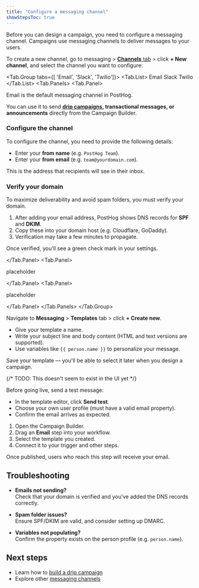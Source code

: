 ```yaml
---
title: "Configure a messaging channel"
showStepsToc: true
---
```



<Steps>

<Step title="Create a new messaging channel" badge="required">

Before you can design a campaign, you need to configure a messaging channel. Campaigns use messaging channels to deliver messages to your users.

To create a new channel, go to messaging > [**Channels** tab](https://app.posthog.com/messaging/channels) > click **+ New channel**, and select the channel you want to configure:

<Tab.Group tabs={[
'Email', 
'Slack', 
'Twilio']}>
<Tab.List>
<Tab>Email</Tab>
<Tab>Slack</Tab>
<Tab>Twilio</Tab>
</Tab.List>
<Tab.Panels>
<Tab.Panel>

Email is the default messaging channel in PostHog.  

You can use it to send **[drip campaigns](/tutorials/email-drip-campaign), transactional messages, or announcements** directly from the Campaign Builder.

### Configure the channel

To configure the channel, you need to provide the following details:

- Enter your **from name** (e.g. `PostHog Team`).
- Enter your **from email** (e.g. `team@yourdomain.com`).

This is the address that recipients will see in their inbox.

### Verify your domain

To maximize deliverability and avoid spam folders, you must verify your domain.

1. After adding your email address, PostHog shows DNS records for **SPF** and **DKIM**.
2. Copy these into your domain host (e.g. Cloudflare, GoDaddy).
3. Verification may take a few minutes to propagate.

Once verified, you'll see a green check mark in your settings.

<ProductScreenshot
    imageLight="https://res.cloudinary.com/dmukukwp6/image/upload/w_1000,c_limit,q_auto,f_auto/verified_email_light_c2f3b925c5.png"
    imageDark="https://res.cloudinary.com/dmukukwp6/image/upload/w_1000,c_limit,q_auto,f_auto/verified_email_8fc6c512da.png"
    alt="How to verify your domain in PostHog" 
    classes="rounded"
/>

</Tab.Panel>
<Tab.Panel>

placeholder

</Tab.Panel>
<Tab.Panel>

placeholder

</Tab.Panel>
</Tab.Panels>
</Tab.Group>

</Step>

<Step title="Create a template" badge="required">

Navigate to **Messaging** > **Templates** tab > click **+ Create new**.

- Give your template a name.
- Write your subject line and body content (HTML and text versions are supported).
- Use variables like `{{ person.name }}` to personalize your message.

Save your template — you'll be able to select it later when you design a campaign.

</Step>

<Step title="Test your setup" badge="required">

{/* TODO: This doesn't seem to exist in the UI yet */}

Before going live, send a test message:

- In the template editor, click **Send test**.
- Choose your own user profile (must have a valid email property).
- Confirm the email arrives as expected.

</Step>

<Step title="Use in a campaign" badge="required">

1. Open the Campaign Builder.
2. Drag an **Email** step into your workflow.
3. Select the template you created.
4. Connect it to your trigger and other steps.

Once published, users who reach this step will receive your email.

</Step>

</Steps>

## Troubleshooting

- **Emails not sending?**  
  Check that your domain is verified and you’ve added the DNS records correctly.

- **Spam folder issues?**  
  Ensure SPF/DKIM are valid, and consider setting up DMARC.

- **Variables not populating?**  
  Confirm the property exists on the person profile (e.g. `person.name`).

## Next steps

- Learn how to [build a drip campaign](/docs/messaging/email-drip-campaign)  
- Explore other [messaging channels](/docs/messaging/start-here)
